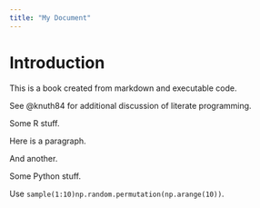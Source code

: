 ```yaml
---
title: "My Document"
---
```


# Introduction

This is a book created from markdown and executable code.

See @knuth84 for additional discussion of literate programming.

::: R
Some R stuff.
:::

::: {#notebook name="my_notebook"}
Here is a paragraph.

And another.
:::

::: Python
Some Python stuff.
:::

Use [`sample(1:10)`]{#R}[`np.random.permutation(np.arange(10))`]{#Python}.
